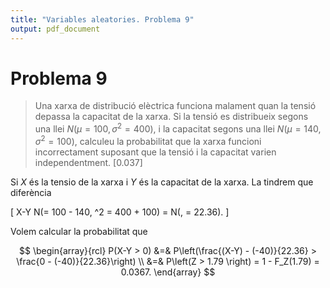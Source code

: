 ```yaml
---
title: "Variables aleatories. Problema 9"
output: pdf_document
---
```


# Problema 9

> Una xarxa de distribució elèctrica funciona malament quan la tensió depassa la capacitat de la xarxa. Si la tensió es distribueix segons una llei $N(\mu=100, \sigma^2=400)$, i la capacitat segons una llei $N(\mu = 140, \sigma^2 = 100)$, calculeu la probabilitat que la xarxa funcioni incorrectament suposant que la tensió i la capacitat varien independentment. [0.037]

Si $X$ és la tensio de la xarxa i $Y$ és la capacitat de la xarxa. La tindrem que diferència 

\[
X-Y \sim N(\mu = 100 - 140, \sigma^2 = 400 + 100) = N(\mu=-40, \sigma = 22.36).
\]

Volem calcular la probabilitat que

$$
\begin{array}{rcl}
P(X-Y > 0) &=& P\left(\frac{(X-Y) - (-40)}{22.36} > \frac{0 - (-40)}{22.36}\right) \\
&=& P\left(Z > 1.79 \right) = 1 - F_Z(1.79) = 0.0367.
\end{array}
$$